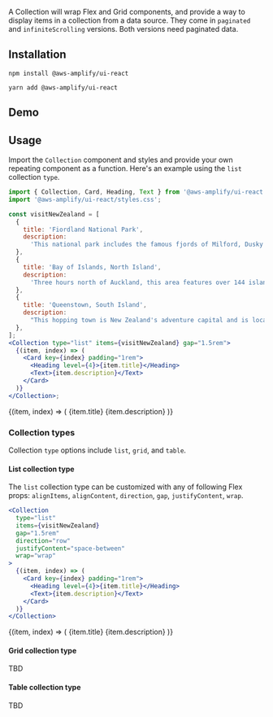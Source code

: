 
A Collection will wrap Flex and Grid components, and provide a way to display items in a collection from a data source. They come in `paginated` and `infiniteScrolling` versions. Both versions need paginated data.

## Installation

<BlockSwitcher>
<Block name="npm">

```shell
npm install @aws-amplify/ui-react
```

</Block>
<Block name="yarn">

```shell
yarn add @aws-amplify/ui-react
```

</Block>
</BlockSwitcher>

## Demo

<CollectionDemo />

## Usage

Import the `Collection` component and styles and provide your own repeating component as a function. Here's an example using the `list` collection `type`.

```jsx
import { Collection, Card, Heading, Text } from '@aws-amplify/ui-react';
import '@aws-amplify/ui-react/styles.css';

const visitNewZealand = [
  {
    title: 'Fiordland National Park',
    description:
      'This national park includes the famous fjords of Milford, Dusky and Doubtful Sounds.',
  },
  {
    title: 'Bay of Islands, North Island',
    description:
      'Three hours north of Auckland, this area features over 144 islands to explore.',
  },
  {
    title: 'Queenstown, South Island',
    description:
      "This hopping town is New Zealand's adventure capital and is located right on Lake Wakatipu.",
  },
];
<Collection type="list" items={visitNewZealand} gap="1.5rem">
  {(item, index) => (
    <Card key={index} padding="1rem">
      <Heading level={4}>{item.title}</Heading>
      <Text>{item.description}</Text>
    </Card>
  )}
</Collection>;
```

<Example>
  <Collection
    type="list"
    items={[
      {
        title: 'Fiordland National Park',
        description:
          'This national park includes the famous fjords of Milford, Dusky and Doubtful Sounds.',
      },
      {
        title: 'Bay of Islands, North Island',
        description:
          'Three hours north of Auckland, this area features over 144 islands to explore.',
      },
      {
        title: 'Queenstown, South Island',
        description:
          "This hopping town is New Zealand's adventure capital and is located right on Lake Wakatipu.",
      },
    ]}
    gap="1.5rem"
  >
    {(item, index) => (
      <Card key={index} padding="1rem">
        <Heading level={4}>{item.title}</Heading>
        <Text>{item.description}</Text>
      </Card>
    )}
  </Collection>
</Example>

### Collection types

Collection `type` options include `list`, `grid`, and `table`.

#### List collection type

The `list` collection type can be customized with any of following Flex props: `alignItems`, `alignContent`, `direction`, `gap`, `justifyContent`, `wrap`.

```jsx
<Collection
  type="list"
  items={visitNewZealand}
  gap="1.5rem"
  direction="row"
  justifyContent="space-between"
  wrap="wrap"
>
  {(item, index) => (
    <Card key={index} padding="1rem">
      <Heading level={4}>{item.title}</Heading>
      <Text>{item.description}</Text>
    </Card>
  )}
</Collection>
```

<Example>
  <Collection
    type="list"
    items={[
      {
        title: 'Fiordland National Park',
        description:
          'This national park includes the famous fjords of Milford, Dusky and Doubtful Sounds.',
      },
      {
        title: 'Bay of Islands, North Island',
        description:
          'Three hours north of Auckland, this area features over 144 islands to explore.',
      },
      {
        title: 'Queenstown, South Island',
        description:
          "This hopping town is New Zealand's adventure capital and is located right on Lake Wakatipu.",
      },
    ]}
    direction="row"
    justifyContent="space-between"
    wrap="wrap"
  >
    {(item, index) => (
      <Card key={index} padding="1rem" maxWidth="180px" fontSize="0.5em">
        <Heading level={4}>{item.title}</Heading>
        <Text>{item.description}</Text>
      </Card>
    )}
  </Collection>
</Example>

#### Grid collection type

TBD

#### Table collection type

TBD
